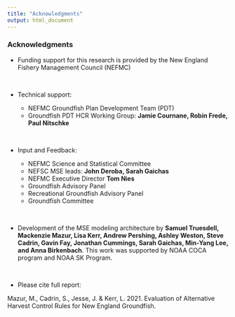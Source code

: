 ```yaml
---
title: "Acknowledgments"
output: html_document
---
```

### Acknowledgments

* Funding support for this research is provided by the New England Fishery Management Council (NEFMC)

<br>

* Technical support:
  + NEFMC Groundfish Plan Development Team (PDT)
  + Groundfish PDT HCR Working Group: **Jamie Cournane, Robin Frede, Paul Nitschke**
  
  <br>
  
* Input and Feedback:
  + NEFMC Science and Statistical Committee
  + NEFSC MSE leads: **John Deroba, Sarah Gaichas**
  + NEFMC Executive Director **Tom Nies**
  + Groundfish Advisory Panel
  + Recreational Groundfish Advisory Panel
  + Groundfish Committee
  
<br>

* Development of the MSE modeling architecture by **Samuel Truesdell, Mackenzie Mazur, Lisa Kerr, Andrew Pershing, Ashley Weston, Steve Cadrin, Gavin Fay, Jonathan Cummings, Sarah Gaichas, Min-Yang Lee, and Anna Birkenbach**. This work was supported by NOAA COCA program and NOAA SK Program.

<br>

* Please cite full report:
<br>

Mazur, M., Cadrin, S., Jesse, J. & Kerr, L. 2021. Evaluation of Alternative Harvest Control Rules for New England Groundfish. 
